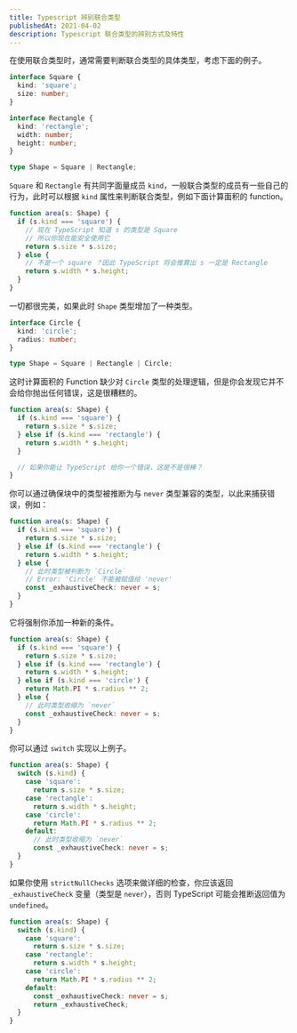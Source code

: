```yaml
---
title: Typescript 辨别联合类型
publishedAt: 2021-04-02
description: Typescript 联合类型的辨别方式及特性
---
```


在使用联合类型时，通常需要判断联合类型的具体类型，考虑下面的例子。

```ts
interface Square {
  kind: 'square';
  size: number;
}

interface Rectangle {
  kind: 'rectangle';
  width: number;
  height: number;
}

type Shape = Square | Rectangle;
```

`Square` 和 `Rectangle` 有共同字面量成员 `kind`，一般联合类型的成员有一些自己的行为，此时可以根据 `kind` 属性来判断联合类型，例如下面计算面积的 function。

```ts
function area(s: Shape) {
  if (s.kind === 'square') {
    // 现在 TypeScript 知道 s 的类型是 Square
    // 所以你现在能安全使用它
    return s.size * s.size;
  } else {
    // 不是一个 square ？因此 TypeScript 将会推算出 s 一定是 Rectangle
    return s.width * s.height;
  }
}
```

一切都很完美，如果此时 `Shape` 类型增加了一种类型。

```ts
interface Circle {
  kind: 'circle';
  radius: number;
}

type Shape = Square | Rectangle | Circle;
```

这时计算面积的 Function 缺少对 `Circle` 类型的处理逻辑，但是你会发现它并不会给你抛出任何错误，这是很糟糕的。

```ts
function area(s: Shape) {
  if (s.kind === 'square') {
    return s.size * s.size;
  } else if (s.kind === 'rectangle') {
    return s.width * s.height;
  }

  // 如果你能让 TypeScript 给你一个错误，这是不是很棒？
}
```

你可以通过确保块中的类型被推断为与 `never` 类型兼容的类型，以此来捕获错误，例如：

```ts
function area(s: Shape) {
  if (s.kind === 'square') {
    return s.size * s.size;
  } else if (s.kind === 'rectangle') {
    return s.width * s.height;
  } else {
    // 此时类型被判断为 `Circle`
    // Error: 'Circle' 不能被赋值给 'never'
    const _exhaustiveCheck: never = s;
  }
}
```

它将强制你添加一种新的条件。

```ts
function area(s: Shape) {
  if (s.kind === 'square') {
    return s.size * s.size;
  } else if (s.kind === 'rectangle') {
    return s.width * s.height;
  } else if (s.kind === 'circle') {
    return Math.PI * s.radius ** 2;
  } else {
    // 此时类型收缩为 `never`
    const _exhaustiveCheck: never = s;
  }
}
```

你可以通过 `switch` 实现以上例子。

```ts
function area(s: Shape) {
  switch (s.kind) {
    case 'square':
      return s.size * s.size;
    case 'rectangle':
      return s.width * s.height;
    case 'circle':
      return Math.PI * s.radius ** 2;
    default:
      // 此时类型收缩为 `never`
      const _exhaustiveCheck: never = s;
  }
}
```

如果你使用 `strictNullChecks` 选项来做详细的检查，你应该返回 `_exhaustiveCheck` 变量（类型是 `never`），否则 TypeScript 可能会推断返回值为 `undefined`。

```ts
function area(s: Shape) {
  switch (s.kind) {
    case 'square':
      return s.size * s.size;
    case 'rectangle':
      return s.width * s.height;
    case 'circle':
      return Math.PI * s.radius ** 2;
    default:
      const _exhaustiveCheck: never = s;
      return _exhaustiveCheck;
  }
}
```
